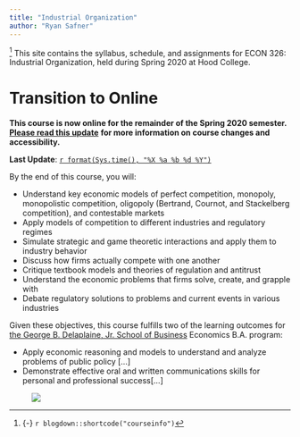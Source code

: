 ```yaml
---
title: "Industrial Organization"
author: "Ryan Safner"
---
```


^[{-} `r blogdown::shortcode("courseinfo")`] <span class="newthought">This site contains</span> the syllabus, schedule, and assignments for ECON 326: Industrial Organization, held during Spring 2020 at Hood College.

# <i class="fas fa-exclamation-circle"></i> **Transition to Online**

**This course is now online for the remainder of the Spring 2020 semester.** [**Please read this update**](/class/online-transition) **for more information on course changes and accessibility.** 

**Last Update**: [`r format(Sys.time(), "%X %a %b %d %Y")`](https://github.com/ryansafner/IOS20/commits/master)

By the end of this course, you will:

- Understand key economic models of perfect competition, monopoly, monopolistic competition, oligopoly (Bertrand, Cournot, and Stackelberg competition), and contestable markets 
- Apply models of competition to different industries and regulatory regimes
- Simulate strategic and game theoretic interactions and apply them to industry behavior
- Discuss how firms actually compete with one another
- Critique textbook models and theories of regulation and antitrust
- Understand the economic problems that firms solve, create, and grapple with
- Debate regulatory solutions to problems and current events in various industries

Given these objectives, this course fulfills two of the learning outcomes for [the George B. Delaplaine, Jr. School of Business](https://www.hood.edu/academics/departments/george-b-delaplaine-jr-school-business/student-learning-outcomes) Economics B.A. program:

- Apply economic reasoning and models to understand and analyze problems of public policy [...]
- Demonstrate effective oral and written communications skills for personal and professional success[...]

<figure>
[![](/images/io_flowchart.png)](/images/io_flowchart.png)
</figure>

